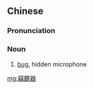{{also|窃听器}}
==Chinese==
{{zh-forms|s=窃听器|type=21}}

===Pronunciation===
{{zh-pron
|m=qiètīngqì
|c=sit3 ting1 hei3,sit3 ting3 hei3
|cat=n
}}

===Noun===
{{zh-noun}}

# [[bug]], hidden microphone {{gloss|an electronic listening device}}

[[mg:竊聽器]]